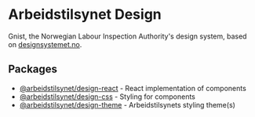 
<Meta title="Overview" />

# Arbeidstilsynet Design

Gnist, the Norwegian Labour Inspection Authority's design system, based on [designsystemet.no](https://www.designsystemet.no).

## Packages

- [@arbeidstilsynet/design-react](https://www.npmjs.com/package/@arbeidstilsynet/design-react) - React implementation of components
- [@arbeidstilsynet/design-css](https://www.npmjs.com/package/@arbeidstilsynet/design-css) - Styling for components
- [@arbeidstilsynet/design-theme](https://www.npmjs.com/package/@arbeidstilsynet/design-theme) - Arbeidstilsynets styling theme(s)
